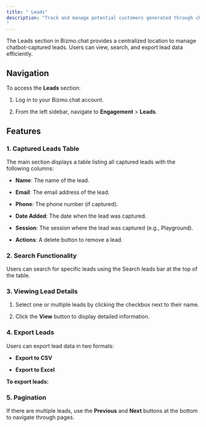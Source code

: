 ```yaml
---
title: " Leads"
description: "Track and manage potential customers generated through chatbot interactions.
"
---
```


The Leads section in Bizmo.chat provides a centralized location to manage chatbot-captured leads. Users can view, search, and export lead data efficiently.

## Navigation

To access the **Leads** section:

1. Log in to your Bizmo.chat account.

2. From the left sidebar, navigate to **Engagement** > **Leads**.

## Features

### 1. Captured Leads Table

The main section displays a table listing all captured leads with the following columns:

* **Name**: The name of the lead.

* **Email**: The email address of the lead.

* **Phone**: The phone number (if captured).

* **Date Added**: The date when the lead was captured.

* **Session**: The session where the lead was captured (e.g., Playground).

* **Actions**: A delete button to remove a lead.

### 2. Search Functionality

Users can search for specific leads using the Search leads bar at the top of the table.

### 3. Viewing Lead Details

1. Select one or multiple leads by clicking the checkbox next to their name.

2. Click the **View** button to display detailed information.

### 4. Export Leads

Users can export lead data in two formats:

* **Export to CSV**

* **Export to Excel**

**To export leads:**

<Steps>
  <Step title="Click the Export Leads button (top-right corner)." />

  <Step title="Choose the desired format." />
</Steps>

### 5. Pagination

If there are multiple leads, use the **Previous** and **Next** buttons at the bottom to navigate through pages.